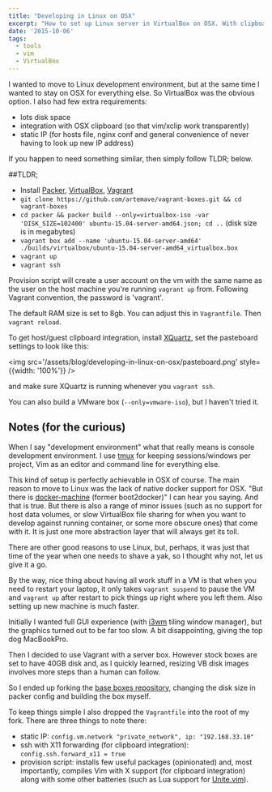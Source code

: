 ```yaml
---
title: "Developing in Linux on OSX"
excerpt: "How to set up Linux server in VirtualBox on OSX. With clipboard integration for vim/xclip."
date: '2015-10-06'
tags:
  - tools
  - vim
  - VirtualBox
---
```


I wanted to move to Linux development environment, but at the same time I wanted to stay on OSX for everything else. So VirtualBox was the obvious option. I also had few extra requirements:

- lots disk space
- integration with OSX clipboard (so that vim/xclip work transparently)
- static IP (for hosts file, nginx conf and general convenience of never having to look up new IP address)

If you happen to need something similar, then simply follow TLDR; below.

##TLDR;

- Install [Packer](https://www.packer.io/docs/installation.html), [VirtualBox](https://www.virtualbox.org/wiki/Downloads), [Vagrant](https://docs.vagrantup.com/v1/installation/)
- `git clone https://github.com/artemave/vagrant-boxes.git && cd vagrant-boxes`
- `cd packer && packer build --only=virtualbox-iso -var 'DISK_SIZE=102400' ubuntu-15.04-server-amd64.json; cd ..` (disk size is in megabytes)
- `vagrant box add --name 'ubuntu-15.04-server-amd64' ./builds/virtualbox/ubuntu-15.04-server-amd64_virtualbox.box`
- `vagrant up`
- `vagrant ssh`

Provision script will create a user account on the vm with the same name as the user on the host machine you're running `vagrant up` from. Following Vagrant convention, the password is 'vagrant'.

The default RAM size is set to 8gb. You can adjust this in `Vagrantfile`. Then `vagrant reload`.

To get host/guest clipboard integration, install [XQuartz](http://xquartz.macosforge.org/landing/), set the pasteboard settings to look like this:

<img src='/assets/blog/developing-in-linux-on-osx/pasteboard.png' style={{width: '100%'}} />

and make sure XQuartz is running whenever you `vagrant ssh`.

You can also build a VMware box (`--only=vmware-iso`), but I haven't tried it.

## Notes (for the curious)

When I say "development environment" what that really means is console development environment. I use [tmux](https://tmux.github.io/) for keeping sessions/windows per project, Vim as an editor and command line for everything else.

This kind of setup is perfectly achievable in OSX of course. The main reason to move to Linux was the lack of native docker support for OSX. "But there is [docker-machine](https://docs.docker.com/installation/mac/) (former boot2docker)" I can hear you saying. And that is true. But there is also a range of minor issues (such as no support for host data volumes, or slow VirtualBox file sharing for when you want to develop against running container, or some more obscure ones) that come with it. It is just one more abstraction layer that will always get its toll.

There are other good reasons to use Linux, but, perhaps, it was just that time of the year when one needs to shave a yak, so I thought why not, let us give it a go.

By the way, nice thing about having all work stuff in a VM is that when you need to restart your laptop, it only takes `vagrant suspend` to pause the VM and `vagrant up` after restart to pick things up right where you left them. Also setting up new machine is much faster.

Initially I wanted full GUI experience (with [i3wm](https://i3wm.org/) tiling window manager), but the graphics turned out to be far too slow. A bit disappointing, giving the top dog MacBookPro.

Then I decided to use Vagrant with a server box. However stock boxes are set to have 40GB disk and, as I quickly learned, resizing VB disk images involves more steps than a human can follow.

So I ended up forking the [base boxes repository](https://github.com/ffuenf/vagrant-boxes), changing the disk size in packer config and building the box myself.

To keep things simple I also dropped the `Vagrantfile` into the root of my fork. There are three things to note there:

- static IP: `config.vm.network "private_network", ip: "192.168.33.10"`
- ssh with X11 forwarding (for clipboard integration): `config.ssh.forward_x11 = true`
- provision script: installs few useful packages (opinionated) and, most importantly, compiles Vim with X support (for clipboard integration) along with some other batteries (such as Lua support for [Unite.vim](https://github.com/Shougo/unite.vim)).
